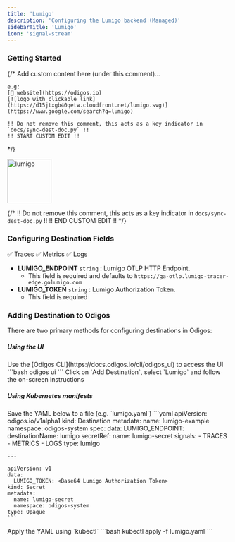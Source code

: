```yaml
---
title: 'Lumigo'
description: 'Configuring the Lumigo backend (Managed)'
sidebarTitle: 'Lumigo'
icon: 'signal-stream'
---
```


### Getting Started

{/*
    Add custom content here (under this comment)...

    e.g:
    [🔗 website](https://odigos.io)
    [![logo with clickable link](https://d15jtxgb40qetw.cloudfront.net/lumigo.svg)](https://www.google.com/search?q=lumigo)

    !! Do not remove this comment, this acts as a key indicator in `docs/sync-dest-doc.py` !!
    !! START CUSTOM EDIT !!
*/}

<img src='https://d15jtxgb40qetw.cloudfront.net/lumigo.svg' alt='lumigo' width="100" height="100" className="not-prose" />

{/*
    !! Do not remove this comment, this acts as a key indicator in `docs/sync-dest-doc.py` !!
    !! END CUSTOM EDIT !!
*/}

### Configuring Destination Fields

<Accordion title="Supported Signals:">
  ✅ Traces
  ✅ Metrics
  ✅ Logs
</Accordion>

- **LUMIGO_ENDPOINT** `string` : Lumigo OTLP HTTP Endpoint.
  - This field is required and defaults to `https://ga-otlp.lumigo-tracer-edge.golumigo.com`
- **LUMIGO_TOKEN** `string` : Lumigo Authorization Token.
  - This field is required

### Adding Destination to Odigos

There are two primary methods for configuring destinations in Odigos:

##### **Using the UI**

<Steps>
  <Step>
    Use the [Odigos CLI](https://docs.odigos.io/cli/odigos_ui) to access the UI
    ```bash
    odigos ui
    ```
  </Step>
  <Step>
    Click on `Add Destination`, select `Lumigo` and follow the on-screen instructions
  </Step>
</Steps>

##### **Using Kubernetes manifests**

<Steps>
  <Step>
    Save the YAML below to a file (e.g. `lumigo.yaml`)
    ```yaml
    apiVersion: odigos.io/v1alpha1
    kind: Destination
    metadata:
      name: lumigo-example
      namespace: odigos-system
    spec:
      data:
        LUMIGO_ENDPOINT: <Lumigo OTLP HTTP Endpoint>
      destinationName: lumigo
      secretRef:
        name: lumigo-secret
      signals:
      - TRACES
      - METRICS
      - LOGS
      type: lumigo

    ---

    apiVersion: v1
    data:
      LUMIGO_TOKEN: <Base64 Lumigo Authorization Token>
    kind: Secret
    metadata:
      name: lumigo-secret
      namespace: odigos-system
    type: Opaque
    ```
  </Step>
  <Step>
    Apply the YAML using `kubectl`
    ```bash
    kubectl apply -f lumigo.yaml
    ```
  </Step>
</Steps>